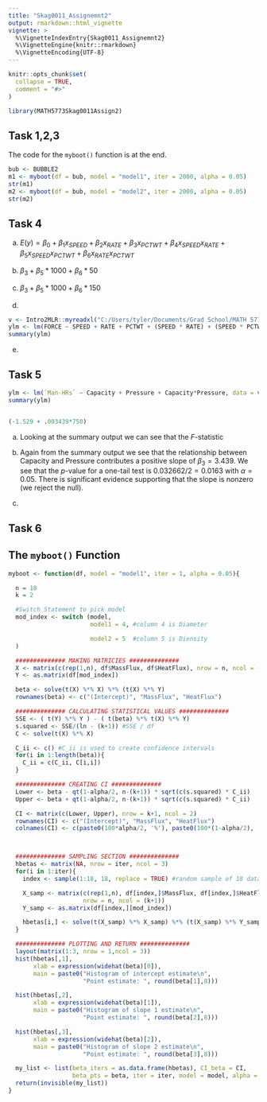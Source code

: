 ```yaml
---
title: "Skag0011_Assignemnt2"
output: rmarkdown::html_vignette
vignette: >
  %\VignetteIndexEntry{Skag0011_Assignemnt2}
  %\VignetteEngine{knitr::rmarkdown}
  %\VignetteEncoding{UTF-8}
---
```


```r
knitr::opts_chunk$set(
  collapse = TRUE,
  comment = "#>"
)
```

```r
library(MATH5773Skag0011Assign2)
```
## Task 1,2,3
The code for the `myboot()` function is at the end.

```r
bub <- BUBBLE2
m1 <- myboot(df = bub, model = "model1", iter = 2000, alpha = 0.05)
str(m1)
m2 <- myboot(df = bub, model = "model2", iter = 2000, alpha = 0.05)
str(m2)
```


## Task 4

 a. $E(y) = \beta_0 + \beta_1x_{SPEED} + \beta_2x_{RATE} + \beta_3x_{PCTWT} + \beta_4x_{SPEED}x_{RATE} + \beta_5x_{SPEED}x_{PCTWT}+ \beta_6x_{RATE}x_{PCTWT}$

 b. $\beta_3 + \beta_5*1000 + \beta_6*50$
 
 c. $\beta_3 + \beta_5*1000 + \beta_6*150$
 
 d. 
```r
v <- Intro2MLR::myreadxl("C:/Users/tyler/Documents/Grad School/MATH 5773/Data/Excel/")
ylm <- lm(FORCE ~ SPEED + RATE + PCTWT + (SPEED * RATE) + (SPEED * PCTWT) + (RATE * PCTWT), data = v$DRILLMETAL)
summary(ylm)
```
 
 
 e.

## Task 5
```r
ylm <- lm(`Man-HRs` ~ Capacity + Pressure + Capacity*Pressure, data = v$BOILERS )
summary(ylm)


(-1.529 + .003439*750)
```

 a. Looking at the summary output we can see that the $F$-statistic

 b. Again from the summary output we see that the relationship between Capacity and Pressure contributes a positive slope of $\beta_3 = 3.439$. We see that the $p$-value for a one-tail test is $0.032662/2 = 0.0163$ with $\alpha = 0.05$. There is significant evidence supporting that the slope is nonzero (we reject the null).
 
 c.


## Task 6


## The `myboot()` Function
```r
myboot <- function(df, model = "model1", iter = 1, alpha = 0.05){

  n = 18
  k = 2

  #Switch Statement to pick model
  mod_index <- switch (model,
                       model1 = 4, #column 4 is Diameter

                       model2 = 5  #column 5 is Diensity
  )

  ############## MAKING MATRICIES ##############
  X <- matrix(c(rep(1,n), df$MassFlux, df$HeatFlux), nrow = n, ncol = (k+1))
  Y <- as.matrix(df[mod_index])

  beta <- solve(t(X) %*% X) %*% (t(X) %*% Y)
  rownames(beta) <- c("(Intercept)", "MassFlux", "HeatFlux")

  ############## CALCULATING STATISTICAL VALUES ##############
  SSE <- ( t(Y) %*% Y ) - ( t(beta) %*% t(X) %*% Y)
  s.squared <- SSE/(ln - (k+1)) #SSE / df
  C <- solve(t(X) %*% X)

  C_ii <- c() #C_ii is used to create confidence intervals
  for(i in 1:length(beta)){
    C_ii = c(C_ii, C[i,i])
  }

  ############## CREATING CI ##############
  Lower <- beta - qt(1-alpha/2, n-(k+1)) * sqrt(c(s.squared) * C_ii)
  Upper <- beta + qt(1-alpha/2, n-(k+1)) * sqrt(c(s.squared) * C_ii)

  CI <- matrix(c(Lower, Upper), nrow = k+1, ncol = 2)
  rownames(CI) <- c("(Intercept)", "MassFlux", "HeatFlux")
  colnames(CI) <- c(paste0(100*alpha/2, '%'), paste0(100*(1-alpha/2), '%'))



  ############## SAMPLING SECTION ##############
  hbetas <- matrix(NA, nrow = iter, ncol = 3)
  for(i in 1:iter){
    index <- sample(1:18, 18, replace = TRUE) #random sample of 18 data pts

    X_samp <- matrix(c(rep(1,n), df[index,]$MassFlux, df[index,]$HeatFlux),
                     nrow = n, ncol = (k+1))
    Y_samp <- as.matrix(df[index,][mod_index])

    hbetas[i,] <- solve(t(X_samp) %*% X_samp) %*% (t(X_samp) %*% Y_samp)
  }

  ############## PLOTTING AND RETURN ##############
  layout(matrix(1:3, nrow = 1,ncol = 3))
  hist(hbetas[,1],
       xlab = expression(widehat(beta)[0]),
       main = paste0("Histogram of intercept estimate\n",
                     "Point estimate: ", round(beta[1],8)))

  hist(hbetas[,2],
       xlab = expression(widehat(beta)[1]),
       main = paste0("Histogram of slope 1 estimate\n",
                     "Point estimate: ", round(beta[2],8)))

  hist(hbetas[,3],
       xlab = expression(widehat(beta)[2]),
       main = paste0("Histogram of slope 2 estimate\n",
                     "Point estimate: ", round(beta[3],8)))

  my_list <- list(beta_iters = as.data.frame(hbetas), CI_beta = CI,
                  beta_pts = beta, iter = iter, model = model, alpha = alpha)
  return(invisible(my_list))
}
```
